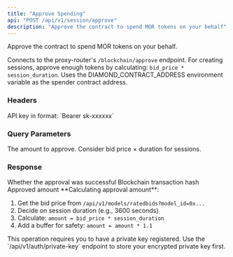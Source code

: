 ```yaml
---
title: "Approve Spending"
api: "POST /api/v1/session/approve"
description: "Approve the contract to spend MOR tokens on your behalf"
---
```


Approve the contract to spend MOR tokens on your behalf.

Connects to the proxy-router's `/blockchain/approve` endpoint. For creating sessions, approve enough tokens by calculating: `bid_price * session_duration`. Uses the DIAMOND_CONTRACT_ADDRESS environment variable as the spender contract address.

### Headers

<ParamField header="Authorization" type="string" required>
  API key in format: `Bearer sk-xxxxxx`
</ParamField>

### Query Parameters

<ParamField query="amount" type="integer" required>
  The amount to approve. Consider bid price × duration for sessions.
</ParamField>

### Response

<ResponseField name="success" type="boolean">
  Whether the approval was successful
</ResponseField>

<ResponseField name="transaction_hash" type="string">
  Blockchain transaction hash
</ResponseField>

<ResponseField name="amount" type="string">
  Approved amount
</ResponseField>

<Info>
  **Calculating approval amount**: 
  
  1. Get the bid price from `/api/v1/models/ratedbids?model_id=0x...`
  2. Decide on session duration (e.g., 3600 seconds)
  3. Calculate: `amount = bid_price * session_duration`
  4. Add a buffer for safety: `amount = amount * 1.1`
</Info>

<Warning>
  This operation requires you to have a private key registered. Use the `/api/v1/auth/private-key` endpoint to store your encrypted private key first.
</Warning>

